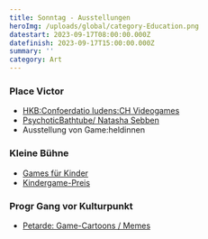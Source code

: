 ```yaml
---
title: Sonntag - Ausstellungen
heroImg: /uploads/global/category-Education.png
datestart: 2023-09-17T08:00:00.000Z
datefinish: 2023-09-17T15:00:00.000Z
summary: ''
category: Art
---
```


### Place Victor

* [HKB\:Confoerdatio ludens\:CH Videogames](https://chludens.hypotheses.org/)
* [PsychoticBathtube/ Natasha Sebben](https://www.natsha.ch/psychotic-bathtub)
* Ausstellung von Game\:heldinnen 

### Kleine Bühne

* [Games für Kinder](https://playbern.ch/posts/Preisverleihung-Kinder-Game-Preis)
* [Kindergame-Preis](/posts/2023-kinder-game-wettbewerb)

### Progr Gang vor Kulturpunkt

* [Petarde: Game-Cartoons / Memes](https://petarde.ch/)
